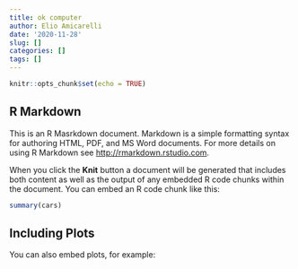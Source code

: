 ```yaml
---
title: ok computer
author: Elio Amicarelli
date: '2020-11-28'
slug: []
categories: []
tags: []
---
```


```r
knitr::opts_chunk$set(echo = TRUE)
```

## R Markdown

This is an R Masrkdown document. Markdown is a simple formatting syntax for authoring HTML, PDF, and MS Word documents. For more details on using R Markdown see <http://rmarkdown.rstudio.com>.

When you click the **Knit** button a document will be generated that includes both content as well as the output of any embedded R code chunks within the document. You can embed an R code chunk like this:

```r
summary(cars)
```

## Including Plots

You can also embed plots, for example: